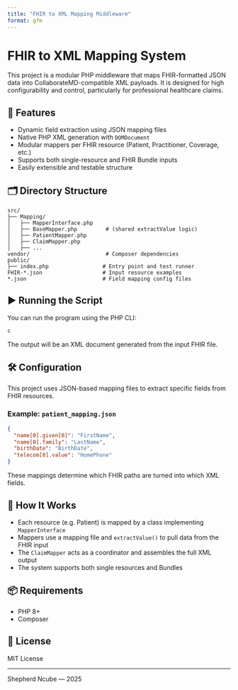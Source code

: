 ```yaml
---
title: "FHIR to XML Mapping Middleware"
format: gfm
---
```


# FHIR to XML Mapping System

This project is a modular PHP middleware that maps FHIR-formatted JSON data into CollaborateMD-compatible XML payloads. It is designed for high configurability and control, particularly for professional healthcare claims.

## 🔧 Features

- Dynamic field extraction using JSON mapping files
- Native PHP XML generation with `DOMDocument`
- Modular mappers per FHIR resource (Patient, Practitioner, Coverage, etc.)
- Supports both single-resource and FHIR Bundle inputs
- Easily extensible and testable structure

## 🗂 Directory Structure

```
src/
├── Mapping/
│   ├── MapperInterface.php
│   ├── BaseMapper.php         # (shared extractValue logic)
│   ├── PatientMapper.php
│   ├── ClaimMapper.php
│   ├── ...
vendor/                        # Composer dependencies
public/
├── index.php                 # Entry point and test runner
FHIR-*.json                   # Input resource examples
*.json                        # Field mapping config files
```

## ▶️ Running the Script

You can run the program using the PHP CLI:

```bash
c
```

The output will be an XML document generated from the input FHIR file.

## 🛠 Configuration

This project uses JSON-based mapping files to extract specific fields from FHIR resources.

### Example: `patient_mapping.json`

```json
{
  "name[0].given[0]": "FirstName",
  "name[0].family": "LastName",
  "birthDate": "BirthDate",
  "telecom[0].value": "HomePhone"
}
```

These mappings determine which FHIR paths are turned into which XML fields.

## 🧱 How It Works

- Each resource (e.g. Patient) is mapped by a class implementing `MapperInterface`
- Mappers use a mapping file and `extractValue()` to pull data from the FHIR input
- The `ClaimMapper` acts as a coordinator and assembles the full XML output
- The system supports both single resources and Bundles

## 📦 Requirements

- PHP 8+
- Composer

## 📄 License

MIT License

---

Shepherd Ncube — 2025
